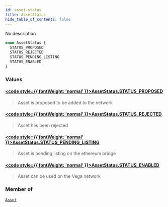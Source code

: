 ```yaml
---
id: asset-status
title: AssetStatus
hide_table_of_contents: false
---
```








No description

```graphql
enum AssetStatus {
  STATUS_PROPOSED
  STATUS_REJECTED
  STATUS_PENDING_LISTING
  STATUS_ENABLED
}
```


### Values

#### [<code style={{ fontWeight: 'normal' }}>AssetStatus.<b>STATUS_PROPOSED</b></code>](#) 
> Asset is proposed to be added to the network
> 

#### [<code style={{ fontWeight: 'normal' }}>AssetStatus.<b>STATUS_REJECTED</b></code>](#) 
> Asset has been rejected
> 

#### [<code style={{ fontWeight: 'normal' }}>AssetStatus.<b>STATUS_PENDING_LISTING</b></code>](#) 
> Asset is pending listing on the ethereum bridge
> 

#### [<code style={{ fontWeight: 'normal' }}>AssetStatus.<b>STATUS_ENABLED</b></code>](#) 
> Asset can be used on the Vega network
> 



### Member of

[`Asset`](/testnet/api/graphql/objects/asset)  <Badge class="secondary" text="object"/>



